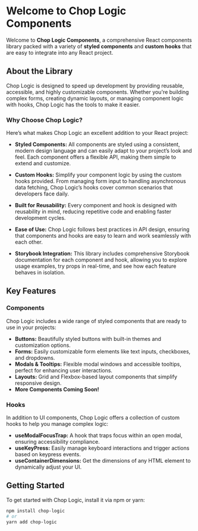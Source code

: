 
<Meta title='Intro' />

# Welcome to Chop Logic Components

Welcome to **Chop Logic Components**, a comprehensive React components library packed with a variety of **styled components** and **custom hooks** that are easy to integrate into any React project.

## About the Library

Chop Logic is designed to speed up development by providing reusable, accessible, and highly customizable components. Whether you're building complex forms, creating dynamic layouts, or managing component logic with hooks, Chop Logic has the tools to make it easier.

### Why Choose Chop Logic?

Here’s what makes Chop Logic an excellent addition to your React project:

- **Styled Components:** All components are styled using a consistent, modern design language and can easily adapt to your project’s look and feel. Each component offers a flexible API, making them simple to extend and customize.
- **Custom Hooks:** Simplify your component logic by using the custom hooks provided. From managing form input to handling asynchronous data fetching, Chop Logic’s hooks cover common scenarios that developers face daily.

- **Built for Reusability:** Every component and hook is designed with reusability in mind, reducing repetitive code and enabling faster development cycles.

- **Ease of Use:** Chop Logic follows best practices in API design, ensuring that components and hooks are easy to learn and work seamlessly with each other.

- **Storybook Integration:** This library includes comprehensive Storybook documentation for each component and hook, allowing you to explore usage examples, try props in real-time, and see how each feature behaves in isolation.

## Key Features

### Components

Chop Logic includes a wide range of styled components that are ready to use in your projects:

- **Buttons:** Beautifully styled buttons with built-in themes and customization options.
- **Forms:** Easily customizable form elements like text inputs, checkboxes, and dropdowns.
- **Modals & Tooltips:** Flexible modal windows and accessible tooltips, perfect for enhancing user interactions.
- **Layouts:** Grid and Flexbox-based layout components that simplify responsive design.
- **More Components Coming Soon!**

### Hooks

In addition to UI components, Chop Logic offers a collection of custom hooks to help you manage complex logic:

- **useModalFocusTrap:** A hook that traps focus within an open modal, ensuring accessibility compliance.
- **useKeyPress:** Easily manage keyboard interactions and trigger actions based on keypress events.
- **useContainerDimensions:** Get the dimensions of any HTML element to dynamically adjust your UI.

## Getting Started

To get started with Chop Logic, install it via npm or yarn:

```bash
npm install chop-logic
# or
yarn add chop-logic
```
